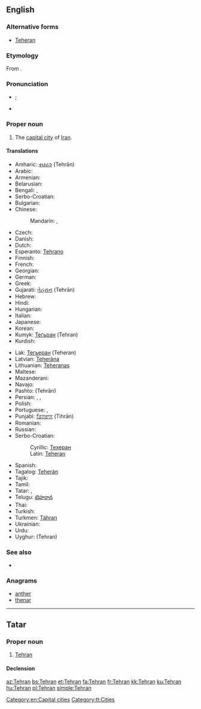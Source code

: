 ==English==

{{wikipedia}}

===Alternative forms===
* [[Teheran]]

===Etymology===
From {{etyl|fa}} {{term|تهران||sc=fa-Arab|tr=Tehrān|lang=fa}}.

===Pronunciation===
* {{a|UK}} {{IPA|/ˈtɛ.ɹæn/|/ˈteə(ɹ).ɑːn/}}; {{X-SAMPA|/"tE.r\{n/|/"te@(r\).A:n/}}
* {{audio|En-Tehran.ogg|Audio}}

===Proper noun===
{{en-proper noun}}

# The [[capital city]] of [[Iran]].

====Translations====
{{rfc-tsort|duplicate language: Serbo-Croatian}}
{{trans-top|capital of Iran}}
* Amharic: [[ቴህራን]] (Tehrān)
* Arabic: {{t-|ar|طهران|m|tr=Tihraan}}
* Armenian: {{t-|hy|Թեհրան|tr=T'ehran}}
* Belarusian: {{t-|be|Тэгеран|m|tr=Teherán|sc=Cyrl}}
* Bengali: {{t-|bn|তেহরান|tr=Tehrān|sc=Beng}}, {{t-|bn|তেহ্রাণ|tr=Tehrāṇ|sc=Beng}}
* Serbo-Croatian: {{t-|sh|Teheran|m}}
* Bulgarian: {{t-|bg|Техеран|tr=Teherán}}
* Chinese:
*: Mandarin: {{t-|cmn|德黑蘭|sc=Hani}},  {{t-|cmn|德黑兰|tr=Déhēilán|sc=Hani}}
* Czech: {{t-|cs|Teherán|m}}
* Danish: {{t-|da|Teheran}}
* Dutch: {{t-|nl|Teheran|n}}
* Esperanto: [[Tehrano]]
* Finnish: {{t+|fi|Teheran}}
* French: {{t+|fr|Téhéran}}
* Georgian: {{t-|ka|თეირანი|tr=teirani|sc=Geor}}
* German: {{t+|de|Teheran|n}}
* Greek: {{t-|el|Τεχεράνη|tr=tekheráni}}
* Gujarati: [[તેહરાન]] (Tehrān)
* Hebrew: {{t-|he|טהראן|tr=teherán}}
* Hindi: {{t-|hi|तेहरान|f|tr=tehrān}}
* Hungarian: {{t+|hu|Teherán}}
* Italian: {{t-|it|Teheran}}
* Japanese: {{t+|ja|テヘラン|tr=Teheran}}
* Korean: {{t+|ko|테헤란|tr=Teheran|sc=Hang}}
* Kumyk: [[Тегьран]] (Tehran)
* Kurdish: {{t+|ku|Taran}}
{{trans-mid}}
* Lak: [[Тегьеран]] (Teheran)
* Latvian: [[Teherāna]]
* Lithuanian: [[Teheranas]]
* Maltese: {{t-|mt|Teħran|m}}
* Mazanderani: {{tø|mzn|تهرون}}
* Navajo: {{tø|nv|Tʼehewan}}
* Pashto: {{ps-Arab|[[تهران]]}} (Tehrān)
* Persian: {{t+|fa|تهران|tr=Tehrân}}, {{t+|fa|طهران|tr=Tehrân}}, {{t-|fa|تهرون|tr=Tehrun|sc=fa-Arab}}
* Polish: {{t+|pl|Teheran|m}}
* Portuguese: {{t-|pt|Teerã|m}}, {{qualifier|Brazil}} {{t+|pt|Teerão|m}}
* Punjabi: [[ਤਿਹ੍ਰਾਨ]] (Tihrān)
* Romanian: {{t+|ro|Teheran}}
* Russian: {{t-|ru|Тегеран|m|tr=Tegerán}}
* Serbo-Croatian:
*: Cyrillic: [[Техеран]] {{m}}
*: Latin: [[Teheran#Serbo-Croatian|Teheran]] {{m}}
* Spanish: {{t+|es|Teherán|m}}
* Tagalog: [[Teherán]]
* Tajik: {{t-|tg|Теҳрон|tr=Tehron|sc=Cyrl}}
* Tamil: {{t-|ta|டெஹரான்}}
* Tatar: {{t-|tt|Техран|tr=Tehran|sc=Cyrl}}, {{t-|tt|Tehran}}
* Telugu: [[టెహరాన]]
* Thai: {{t-|th|เตหะราน|tr=dthèraan}}
* Turkish: {{t+|tr|Tahran}}
* Turkmen: [[Tähran]]
* Ukrainian: {{t-|uk|Тегеран|tr=Teherán}}
* Urdu: {{t-|ur|تہران|f|tr=tehrān}}
* Uyghur: {{ug-Arab|[[ﺗﯧﻬﺮﺍﻥ]]}} (Tehran)
{{trans-bottom}}

===See also===
* {{list|en|provinces of Iran}}

===Anagrams===
* [[anther#English|anther]]
* [[thenar#English|thenar]]

[[Category:en:Capital cities]]

----

==Tatar==

===Proper noun===
{{tt-pos|proper noun|l}}

# [[Tehran#English|Tehran]]

====Declension====
{{tt-latin-noun|nıñ|ga|nı|da|dan}}

[[Category:tt:Cities]]

[[az:Tehran]]
[[bs:Tehran]]
[[et:Tehran]]
[[fa:Tehran]]
[[fr:Tehran]]
[[kk:Tehran]]
[[ku:Tehran]]
[[hu:Tehran]]
[[pl:Tehran]]
[[simple:Tehran]]